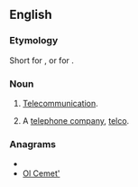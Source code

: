 ==English==

===Etymology===
Short for {{term|telecommunication}}, or for {{term|telephone company}}.

===Noun===
{{en-noun}}

# {{informal}} [[telecommunication|Telecommunication]].
# {{informal}} A [[telephone company]], [[telco]].

===Anagrams===
* {{alphagram|ceelmot}}
* [[Ol Cemet'#English|Ol Cemet']]
